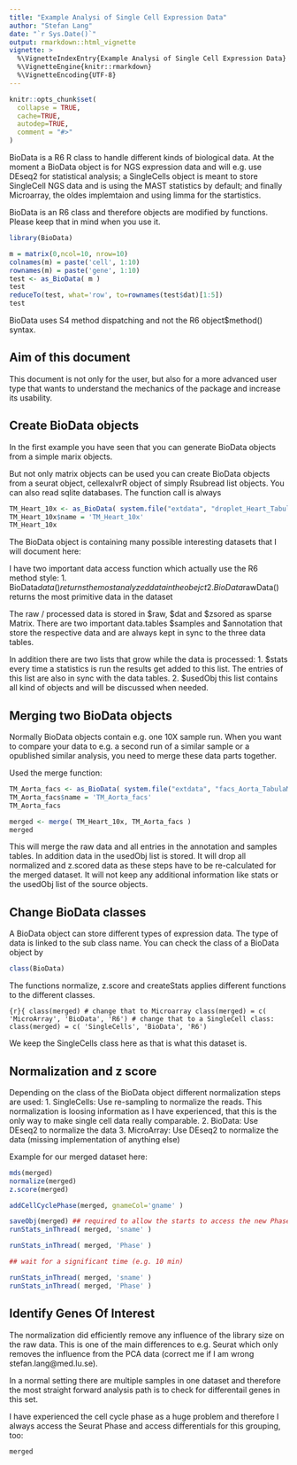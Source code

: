 ```yaml
---
title: "Example Analysi of Single Cell Expression Data"
author: "Stefan Lang"
date: "`r Sys.Date()`"
output: rmarkdown::html_vignette
vignette: >
  %\VignetteIndexEntry{Example Analysi of Single Cell Expression Data}
  %\VignetteEngine{knitr::rmarkdown}
  %\VignetteEncoding{UTF-8}
---
```


```r
knitr::opts_chunk$set(
  collapse = TRUE,
  cache=TRUE,
  autodep=TRUE, 
  comment = "#>"
)
```

BioData is a R6 R class to handle different kinds of biological data. At the moment a BioData object is for NGS expression data and will 
e.g. use DEseq2 for statistical analysis; a SingleCells object is meant to store SingleCell NGS data and is using the MAST statistics by default; and finally Microarray, the oldes implemtaion and using limma for the startistics.

BioData is an R6 class and therefore objects are modified by functions.
Please keep that in mind when you use it.

``` r
library(BioData)
```

```r
m = matrix(0,ncol=10, nrow=10)
colnames(m) = paste('cell', 1:10)
rownames(m) = paste('gene', 1:10)
test <- as_BioData( m )
test
reduceTo(test, what='row', to=rownames(test$dat)[1:5])
test
```

BioData uses S4 method dispatching and not the R6 object$method() syntax.


## Aim of this document

This document is not only for the user, but also for a more advanced user type
that wants to understand the mechanics of the package and increase its
usability.

## Create BioData objects

In the first example you have seen that you can generate BioData objects from a simple marix objects.

But not only matrix objects can be used you can create BioData objects from a seurat object, cellexalvrR object of simply Rsubread list objects.
You can also read sqlite databases. The function call is always 

``` r
TM_Heart_10x <- as_BioData( system.file("extdata", "droplet_Heart_TabulaMuris.sqlite", package = "BioData"))
TM_Heart_10x$name = 'TM_Heart_10x'
TM_Heart_10x
```

The BioData object is containing many possible interesting datasets that I will
document here:

I have two important data access function which actually use the
R6 method style: 
1. BioData$data() returns the most analyzed data in the obejct
2. BioData$rawData() returns the most primitive data in the dataset

The raw / processed data is stored in $raw, $dat and $zsored as sparse Matrix.
There are two important data.tables $samples and $annotation that store the
respective data and are always kept in sync to the three data tables.

In addition there are two lists that grow while the data is processed:
1. $stats every time a statistics is run the results get added to this list.
   The entries of this list are also in sync with the data tables.
2. $usedObj this list contains all kind of objects and will be discussed when
   needed.
 

## Merging two BioData objects

Normally BioData objects contain e.g. one 10X sample run. When you want to compare your data to e.g. a second run of a similar sample or a opublished similar analysis, 
you need to merge these data parts together.

Used the merge function:
```r
TM_Aorta_facs <- as_BioData( system.file("extdata", "facs_Aorta_TabulaMuris.sqlite", package = "BioData"))
TM_Aorta_facs$name = 'TM_Aorta_facs'
TM_Aorta_facs

merged <- merge( TM_Heart_10x, TM_Aorta_facs )
merged

```

This will merge the raw data and all entries in the annotation and samples tables. 
In addition data in the usedObj list is stored. It will drop all normalized and
z.scored data as these steps have to be re-calculated for the merged dataset. It
will not keep any additional information like stats or the usedObj list of the
source objects.

## Change BioData classes

A BioData object can store different types of expression data.
The type of data is linked to the sub class name.
You can check the class of a BioData object by
```r
class(BioData)
```

The functions normalize, z.score and createStats applies different functions to the different classes.

```{r}{
class(merged)
# change that to Microarray
class(merged) = c( 'MicroArray', 'BioData', 'R6')
# change that to a SingleCell class:
class(merged) = c( 'SingleCells', 'BioData', 'R6')
```

We keep the SingleCells class here as that is what this dataset is.

## Normalization and z score

Depending on the class of the BioData object different normalization steps are used:
1. SingleCells: Use re-sampling to normalize the reads. This normalization is loosing information as I have experienced, that this is the only way to make single cell data really comparable.
2. BioData: Use DEseq2 to normalize the data
3. MicroArray: Use DEseq2 to normalize the data (missing implementation of anything else)

Example for our merged dataset here:

```r
mds(merged)
normalize(merged)
z.score(merged)

addCellCyclePhase(merged, gnameCol='gname' )

saveObj(merged) ## required to allow the starts to access the new Phase column
runStats_inThread( merged, 'sname' )

runStats_inThread( merged, 'Phase' )

## wait for a significant time (e.g. 10 min)

runStats_inThread( merged, 'sname' )
runStats_inThread( merged, 'Phase' )


```


## Identify Genes Of Interest

The normalization did efficiently remove any influence of the library size on
the raw data. This is one of the main differences to e.g. Seurat which only
removes the influence from the PCA data (correct me if I am wrong
stefan.lang@med.lu.se).

In a normal setting there are multiple samples in one dataset and therefore the
most straight forward analysis path is to check for differentail genes in this
set.

I have experienced the cell cycle phase as a huge problem and therefore I
always access the Seurat Phase and access differentials for this grouping, too:

```r
merged

```


